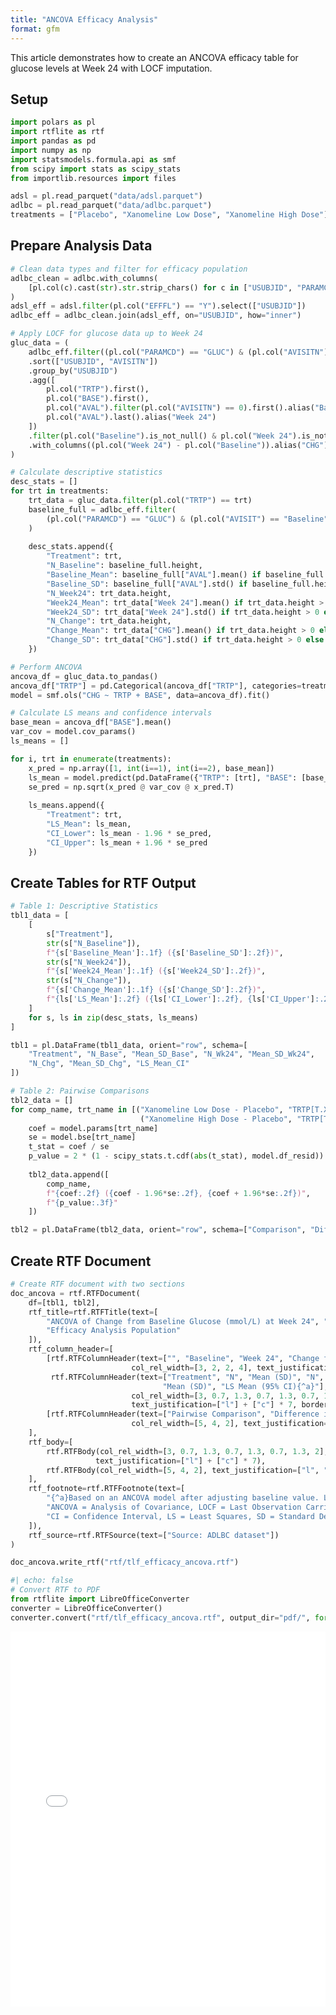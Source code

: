 ```yaml
---
title: "ANCOVA Efficacy Analysis"
format: gfm
---
```


<!-- `.md` and `.py` files are generated from the `.qmd` file. Please edit that file. -->

This article demonstrates how to create an ANCOVA efficacy table for glucose levels at Week 24 with LOCF imputation.

## Setup

```python
import polars as pl
import rtflite as rtf
import pandas as pd
import numpy as np
import statsmodels.formula.api as smf
from scipy import stats as scipy_stats
from importlib.resources import files

adsl = pl.read_parquet("data/adsl.parquet")
adlbc = pl.read_parquet("data/adlbc.parquet")
treatments = ["Placebo", "Xanomeline Low Dose", "Xanomeline High Dose"]
```

## Prepare Analysis Data

```python
# Clean data types and filter for efficacy population
adlbc_clean = adlbc.with_columns(
    [pl.col(c).cast(str).str.strip_chars() for c in ["USUBJID", "PARAMCD", "AVISIT", "TRTP"]]
)
adsl_eff = adsl.filter(pl.col("EFFFL") == "Y").select(["USUBJID"])
adlbc_eff = adlbc_clean.join(adsl_eff, on="USUBJID", how="inner")

# Apply LOCF for glucose data up to Week 24
gluc_data = (
    adlbc_eff.filter((pl.col("PARAMCD") == "GLUC") & (pl.col("AVISITN") <= 24))
    .sort(["USUBJID", "AVISITN"])
    .group_by("USUBJID")
    .agg([
        pl.col("TRTP").first(),
        pl.col("BASE").first(),
        pl.col("AVAL").filter(pl.col("AVISITN") == 0).first().alias("Baseline"),
        pl.col("AVAL").last().alias("Week 24")
    ])
    .filter(pl.col("Baseline").is_not_null() & pl.col("Week 24").is_not_null())
    .with_columns((pl.col("Week 24") - pl.col("Baseline")).alias("CHG"))
)

# Calculate descriptive statistics
desc_stats = []
for trt in treatments:
    trt_data = gluc_data.filter(pl.col("TRTP") == trt)
    baseline_full = adlbc_eff.filter(
        (pl.col("PARAMCD") == "GLUC") & (pl.col("AVISIT") == "Baseline") & (pl.col("TRTP") == trt)
    )
    
    desc_stats.append({
        "Treatment": trt,
        "N_Baseline": baseline_full.height,
        "Baseline_Mean": baseline_full["AVAL"].mean() if baseline_full.height > 0 else np.nan,
        "Baseline_SD": baseline_full["AVAL"].std() if baseline_full.height > 0 else np.nan,
        "N_Week24": trt_data.height,
        "Week24_Mean": trt_data["Week 24"].mean() if trt_data.height > 0 else np.nan,
        "Week24_SD": trt_data["Week 24"].std() if trt_data.height > 0 else np.nan,
        "N_Change": trt_data.height,
        "Change_Mean": trt_data["CHG"].mean() if trt_data.height > 0 else np.nan,
        "Change_SD": trt_data["CHG"].std() if trt_data.height > 0 else np.nan
    })

# Perform ANCOVA
ancova_df = gluc_data.to_pandas()
ancova_df["TRTP"] = pd.Categorical(ancova_df["TRTP"], categories=treatments)
model = smf.ols("CHG ~ TRTP + BASE", data=ancova_df).fit()

# Calculate LS means and confidence intervals
base_mean = ancova_df["BASE"].mean()
var_cov = model.cov_params()
ls_means = []

for i, trt in enumerate(treatments):
    x_pred = np.array([1, int(i==1), int(i==2), base_mean])
    ls_mean = model.predict(pd.DataFrame({"TRTP": [trt], "BASE": [base_mean]}))[0]
    se_pred = np.sqrt(x_pred @ var_cov @ x_pred.T)
    
    ls_means.append({
        "Treatment": trt,
        "LS_Mean": ls_mean,
        "CI_Lower": ls_mean - 1.96 * se_pred,
        "CI_Upper": ls_mean + 1.96 * se_pred
    })
```

## Create Tables for RTF Output

```python
# Table 1: Descriptive Statistics
tbl1_data = [
    [
        s["Treatment"],
        str(s["N_Baseline"]),
        f"{s['Baseline_Mean']:.1f} ({s['Baseline_SD']:.2f})",
        str(s["N_Week24"]),
        f"{s['Week24_Mean']:.1f} ({s['Week24_SD']:.2f})",
        str(s["N_Change"]),
        f"{s['Change_Mean']:.1f} ({s['Change_SD']:.2f})",
        f"{ls['LS_Mean']:.2f} ({ls['CI_Lower']:.2f}, {ls['CI_Upper']:.2f})"
    ]
    for s, ls in zip(desc_stats, ls_means)
]

tbl1 = pl.DataFrame(tbl1_data, orient="row", schema=[
    "Treatment", "N_Base", "Mean_SD_Base", "N_Wk24", "Mean_SD_Wk24", 
    "N_Chg", "Mean_SD_Chg", "LS_Mean_CI"
])

# Table 2: Pairwise Comparisons
tbl2_data = []
for comp_name, trt_name in [("Xanomeline Low Dose - Placebo", "TRTP[T.Xanomeline Low Dose]"),
                             ("Xanomeline High Dose - Placebo", "TRTP[T.Xanomeline High Dose]")] :
    coef = model.params[trt_name]
    se = model.bse[trt_name]
    t_stat = coef / se
    p_value = 2 * (1 - scipy_stats.t.cdf(abs(t_stat), model.df_resid))
    
    tbl2_data.append([
        comp_name,
        f"{coef:.2f} ({coef - 1.96*se:.2f}, {coef + 1.96*se:.2f})",
        f"{p_value:.3f}"
    ])

tbl2 = pl.DataFrame(tbl2_data, orient="row", schema=["Comparison", "Diff_CI", "P_Value"])
```

## Create RTF Document

```python
# Create RTF document with two sections
doc_ancova = rtf.RTFDocument(
    df=[tbl1, tbl2],
    rtf_title=rtf.RTFTitle(text=[
        "ANCOVA of Change from Baseline Glucose (mmol/L) at Week 24", "LOCF", 
        "Efficacy Analysis Population"
    ]),
    rtf_column_header=[
        [rtf.RTFColumnHeader(text=["", "Baseline", "Week 24", "Change from Baseline"],
                           col_rel_width=[3, 2, 2, 4], text_justification=["l", "c", "c", "c"]),
         rtf.RTFColumnHeader(text=["Treatment", "N", "Mean (SD)", "N", "Mean (SD)", "N", 
                                  "Mean (SD)", "LS Mean (95% CI){^a}"],
                           col_rel_width=[3, 0.7, 1.3, 0.7, 1.3, 0.7, 1.3, 2],
                           text_justification=["l"] + ["c"] * 7, border_bottom="single")],
        [rtf.RTFColumnHeader(text=["Pairwise Comparison", "Difference in LS Mean (95% CI){^a}", "p-Value"],
                           col_rel_width=[5, 4, 2], text_justification=["l", "c", "c"])]
    ],
    rtf_body=[
        rtf.RTFBody(col_rel_width=[3, 0.7, 1.3, 0.7, 1.3, 0.7, 1.3, 2], 
                   text_justification=["l"] + ["c"] * 7),
        rtf.RTFBody(col_rel_width=[5, 4, 2], text_justification=["l", "c", "c"])
    ],
    rtf_footnote=rtf.RTFFootnote(text=[
        "{^a}Based on an ANCOVA model after adjusting baseline value. LOCF approach is used to impute missing values.",
        "ANCOVA = Analysis of Covariance, LOCF = Last Observation Carried Forward",
        "CI = Confidence Interval, LS = Least Squares, SD = Standard Deviation"
    ]),
    rtf_source=rtf.RTFSource(text=["Source: ADLBC dataset"])
)

doc_ancova.write_rtf("rtf/tlf_efficacy_ancova.rtf")
```

```python
#| echo: false
# Convert RTF to PDF
from rtflite import LibreOfficeConverter
converter = LibreOfficeConverter()
converter.convert("rtf/tlf_efficacy_ancova.rtf", output_dir="pdf/", format="pdf", overwrite=True)
```

<embed src="pdf/tlf_efficacy_ancova.pdf" style="width:100%; height:600px" type="application/pdf">
